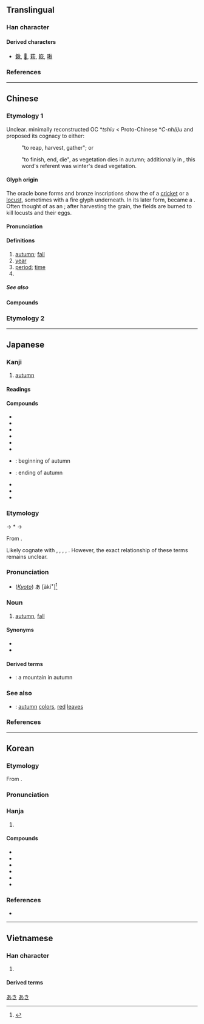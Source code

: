 {{also|秌|鞦}}
{{character info}}
==Translingual==
{{stroke order|strokes=9}}
{{stroke order|type=animate}}

===Han character===
{{Han char|rn=115|rad=禾|as=04|sn=9|four=29980|canj=HDF|ids=⿰禾火}}

====Derived characters====
* [[鍬]], [[𤋦]], [[萩]], [[篍]], [[啾]]

===References===
{{Han ref|kx=0850.060|dkj=24940|dj=1273.020|hdz=42595.050|uh=79CB}}

----

==Chinese==

===Etymology 1===
{{zh-forms|alt=秌,𤇫,𥝛,𥡄,𥡌,𥤚,𥤛,𥤠,𪔁,𪚼,𪛁,龝}}
Unclear. {{zh-ref|Schuessler (2007)}} minimally reconstructed OC *''tshiu'' < Proto-Chinese *''C-nh(i)u'' and proposed its cognacy to either:
:{{och-l|收|tr=*(n)hiu}} "to reap, harvest, gather"; or
:{{och-l|[[卒#Etymology_2|卒]]|tr=*tsut}} "to finish, end, die", as vegetation dies in autumn; additionally in {{w|Zuozhuan}}, this word's referent was winter's dead vegetation.

====Glyph origin====
{{Han etym}}
The oracle bone forms and bronze inscriptions show the {{liushu|p|nocap=1}} of a [[cricket]] or a [[locust]], sometimes with a fire {{zh-l|*火}} glyph underneath. In its later form, became a {{Han compound|禾|𤒅|c1=s|c2=p|t1=rice|ls=psc|abb2=y}}. Often thought of as an {{Han compound|禾|t1=grain|火|t2=fire|ls=ic}}; after harvesting the grain, the fields are burned to kill locusts and their eggs.

====Pronunciation====
{{zh-pron
|m=qiū
|m-s=qiu1
|dg=чю1
|c=cau1
|c-t=tiu1
|g=qiu1
|h=pfs=chhiû;gd=qiu1
|j=qiou1
|mb=chiú
|md=chiŭ
|mn=chhiu
|mn-t=ciu1
|w=1qieu
|x=ciou1
|mc=y
|oc=y
|ma=y
|cat=n,pn
}}

====Definitions====
{{zh-hanzi}}

# [[autumn]]; [[fall]]
# [[year]]
# [[period]]; [[time]]
# {{surname|zh}}

=====See also=====
{{table:seasons/zh}}

====Compounds====
{{zh-der|秋晡日|秋波|秋月|一寸秋波|一日三秋|一葉知秋|一雨成秋|三秋|中秋|中秋帖|中秋節|九秋|仲秋|入秋|冰壺秋月|初秋|初秋圖|利析秋毫|剪秋羅|勁秋|千秋|千秋佳城|千秋萬世|千秋萬代|千秋萬古|千秋萬歲|千秋節|各有千秋|吳越春秋|呂氏春秋|咬秋|商秋|壯室之秋|多事之秋|大業千秋|大秋|大秋作物|大秋元|如隔三秋|媚如秋月|孟秋|季秋|安仁鬢秋|富春秋|寒秋|小秋|左氏春秋|平分秋色|廩秋|弈秋|悲秋|悲秋傷春|打秋豐|打秋風|摸秋|新秋|明察秋毫|明鑑秋毫|春來秋去|春去秋來|春困秋乏|春生秋殺|春祈秋報|春秋|春秋三傳|春秋五霸|春秋兒|春秋大夢|春秋幾何|春秋日高|春秋榜|春秋筆削|春秋筆法|春秋繁露|春秋配|春秋鼎盛|春花秋月|春華秋實|春蘭秋菊|春蚓秋蛇|春露秋霜|晉陽秋|晏子春秋|晚秋|晚秋作物|晴雲秋月|暗送秋波|暮秋|有秋|望秋先零|望穿秋水|杜秋娘|杪秋|桂秋|楚漢春秋|橫秋|歷夏經秋|殘秋|深秋|溜溜秋秋|漢宮秋|漢宮秋月|琨玉秋霜|百歲千秋|皮困秋|皮裡春秋|皮裡陽秋|盈盈秋水|眼如秋水|萬代千秋|萬古千秋|萬壽千秋|萬歲千秋|萬載千秋|秋事|秋令|秋刀魚|秋分|秋分點|秋千|秋場|秋士|秋天|秋娘|秋季|秋官|秋審|秋後算帳|秋思|秋意|秋成|秋扇|秋扇見捐|秋播|秋收|秋收冬藏|秋方|秋日|秋旱|秋景|秋月寒江|秋月春風|秋期|秋榜|秋毫|秋毫不犯|秋毫之末|秋毫無犯|秋氣|秋水|秋水仙素|秋水伊人|秋汛|秋決|秋河|秋波送情|秋海棠|秋涼|秋牡丹|秋瑾|秋眉|秋石|秋社|秋禊|秋節|秋老虎|秋耕|秋聲|秋聲賦|秋胡|秋胡戲妻|秋胡變文|秋色|秋茶|秋草|秋草人情|秋荼|秋莊稼|秋蟬|秋蟲|秋試|秋闈|秋陽|秋雨|秋霖|秋霜|秋顏|秋風|秋風團扇|秋風落葉|秋風辭|秋風過耳|秋高氣爽|秋高氣肅|秋高馬肥|秋髮|秋麻|立秋|老氣橫秋|臨去秋波|芟秋|英烈千秋|菊秋|落葉知秋|葉落歸秋|葉落知秋|蘭秋|貽笑千秋|送秋波|過耳秋風|開秋|防秋|陽秋|麥秋|金秋|秋葵|秋凊:chhiu-chhìn;Min Nan}}

===Etymology 2===
{{zh-see|鞦}}

{{zh-cat|Beginning}}

----

==Japanese==

===Kanji===
{{ja-kanji|grade=2|rs=禾04}}

# [[autumn]]

====Readings====
{{ja-readings
|goon=しゅ<しゆ
|kanon=しゅう<しう
|kun=あき-, とき-
}}

====Compounds====
{{der-top|Compounds}}
* {{ja-r|秋収|しゅうしゅう}}
* {{ja-r|秋風|しゅうふう}}
* {{ja-r|秋分|しゅうぶん}}
* {{ja-r|一日 三秋|いちじつ さんしゅう}}
* {{ja-r|春秋|しゅんじゅう}}
* {{ja-r|春夏秋冬|しゅんかしゅうとう}}
* {{ja-r|初秋|しょしゅう}}: beginning of autumn
* {{ja-r|晩秋|ばんしゅう}}: ending of autumn
* {{ja-r|涼秋|りょうしゅう}}
* {{ja-r|秋風|あきかぜ}}
* {{ja-r|春夏秋冬|はるなつあきふゆ}}
{{der-bottom}}

===Etymology===
<div style="float:right;">
{{wp|lang=ja}}
{{wp|Autumn}}
</div>
{{ja-kanjitab|あき|yomi=k}}
{{IPAfont|⟨aki<sub>1</sub>⟩}} → *{{IPAchar|/akʲi/}} → {{IPAchar|/aki/}}

From {{inh|ja|ojp|sort=あき|-}}.

Likely cognate with {{m|ja|明き|tr=aki||[[bright]]}}, {{m|ja|赤|tr=aka||[[red]]}}, {{m|ja|飽きる|tr=akiru||to become [[full]] up|pos=possibly in reference to the harvest}}, {{m|ja|空く|tr=aku||to become [[empty]]}}, {{m|ja|開く|tr=aku||to [[open]] up}}. However, the exact relationship of these terms remains unclear.

===Pronunciation===
{{ja-pron|y=k|あき|acc=1|acc_ref=DJR}}
* (''[[w:Kansai dialect|Kyoto]]'') あ{{overline|き}} [àkíꜜ]<ref>{{R:Keihankei}}</ref>

===Noun===
{{ja-noun|あき}}

# [[autumn]], [[fall]] {{gloss|season}}

====Synonyms====
* {{ja-r|秋季|しゅうき}}
* {{ja-r|秋期|しゅうき}}

====Derived terms====
{{der-top}}
* {{ja-r|秋山|あきやま}}: a mountain in autumn
{{der-bottom}}

===See also===
* {{ja-r|紅葉|こうよう}}: [[autumn]] [[color]]s, [[red]] [[leaf|leaves]]
{{table:seasons/ja}}

===References===
<references/>

[[Category:ja:Calendar terms|あき]]
[[Category:ja:Seasons|あき]]

----

==Korean==

===Etymology===
From {{der|ko|ltc|-}} {{ltc-l|秋}}. 

{{collapse|
* {{hanja-dongguk|츄ᇢ|chyuw}}
* {{hanja-hunmong|츄|chyu|天文#상01B}}
|Historical readings
|bg=#FFFFFF}}

===Pronunciation===
{{ko-hanja-pron|추}}

===Hanja===
{{ko-hanja-search}}
{{ko-hanja|가을|추}}

# {{hanja form of|추|[[autumn]]; [[fall]]}}

====Compounds====
{{der-top3|Compounds}}
* {{ko-l|추석|秋夕}}
* {{ko-l|춘추|春秋}}
* {{ko-l|추분|秋分}}
* {{ko-l|입추|立秋}}
* {{ko-l|추수|秋收}}
* {{ko-l|추수 감사절|秋收感謝節}}
{{der-bottom}}

===References===
* {{R:hanjadoc|8508}}

----

==Vietnamese==

===Han character===
{{vi-readings|reading=[[thu]]|rs=禾04}}

# {{han tu form of|thu|[[fall]], [[autumn]]}}

====Derived terms====
{{der3|vi
|{{vi-l|中秋|Trung thu|}}
|{{vi-l|千秋|ngàn thu|}}
|{{vi-l|千秋|thiên thu|}}
|{{vi-l|春秋|Xuân Thu|}}
|{{vi-l|秋分|thu phân|}}
|{{vi-l|秋水|thu thuỷ|}}
|{{vi-l|秋波|thu ba|}}
|{{vi-l|秋風|thu phong|}}
|{{vi-l|立秋|lập thu|}}
}}